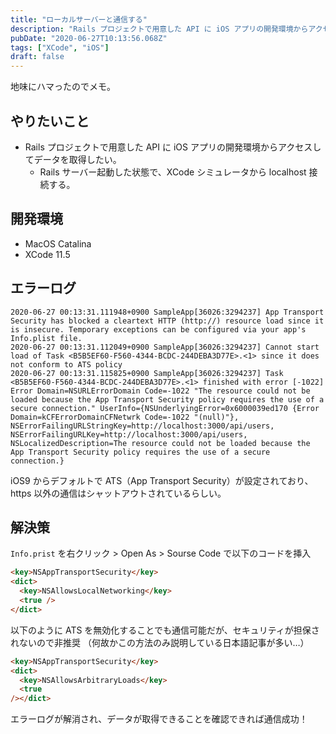 ```yaml
---
title: "ローカルサーバーと通信する"
description: "Rails プロジェクトで用意した API に iOS アプリの開発環境からアクセスしてデータを取得したい。"
pubDate: "2020-06-27T10:13:56.068Z"
tags: ["XCode", "iOS"]
draft: false
---
```


地味にハマったのでメモ。

## やりたいこと

- Rails プロジェクトで用意した API に iOS アプリの開発環境からアクセスしてデータを取得したい。
  - Rails サーバー起動した状態で、XCode シミュレータから localhost 接続する。

## 開発環境

- MacOS Catalina
- XCode 11.5

## エラーログ

```shell
2020-06-27 00:13:31.111948+0900 SampleApp[36026:3294237] App Transport Security has blocked a cleartext HTTP (http://) resource load since it is insecure. Temporary exceptions can be configured via your app's Info.plist file.
2020-06-27 00:13:31.112049+0900 SampleApp[36026:3294237] Cannot start load of Task <B5B5EF60-F560-4344-BCDC-244DEBA3D77E>.<1> since it does not conform to ATS policy
2020-06-27 00:13:31.115825+0900 SampleApp[36026:3294237] Task <B5B5EF60-F560-4344-BCDC-244DEBA3D77E>.<1> finished with error [-1022] Error Domain=NSURLErrorDomain Code=-1022 "The resource could not be loaded because the App Transport Security policy requires the use of a secure connection." UserInfo={NSUnderlyingError=0x6000039ed170 {Error Domain=kCFErrorDomainCFNetwrk Code=-1022 "(null)"}, NSErrorFailingURLStringKey=http://localhost:3000/api/users, NSErrorFailingURLKey=http://localhost:3000/api/users, NSLocalizedDescription=The resource could not be loaded because the App Transport Security policy requires the use of a secure connection.}
```

iOS9 からデフォルトで ATS（App Transport Security）が設定されており、https 以外の通信はシャットアウトされているらしい。

## 解決策

`Info.prist` を右クリック > Open As > Sourse Code で以下のコードを挿入

```html
<key>NSAppTransportSecurity</key>
<dict>
  <key>NSAllowsLocalNetworking</key>
  <true />
</dict>
```

以下のように ATS を無効化することでも通信可能だが、セキュリティが担保されないので非推奨
（何故かこの方法のみ説明している日本語記事が多い…）

```html
<key>NSAppTransportSecurity</key>
<dict>
  <key>NSAllowsArbitraryLoads</key>
  <true
/></dict>
```

エラーログが解消され、データが取得できることを確認できれば通信成功！
